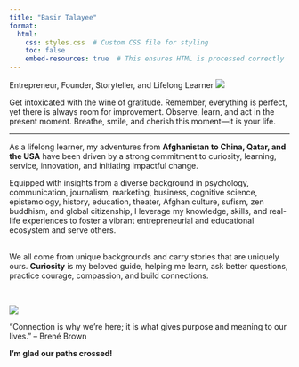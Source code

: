 ```yaml
---
title: "Basir Talayee"
format:
  html:
    css: styles.css  # Custom CSS file for styling
    toc: false
    embed-resources: true  # This ensures HTML is processed correctly
---
```


Entrepreneur, Founder, Storyteller, and Lifelong Learner
![](images/20240607_reunion_djt_1220.jpg)



<div class="red-background">
  Get intoxicated with the wine of gratitude. Remember, everything is perfect, yet there is always room for improvement. Observe, learn, and act in the present moment. Breathe, smile, and cherish this moment—it is your life.</div>

---

As a lifelong learner, my adventures from **Afghanistan to China, Qatar, and the USA** have been driven by a strong commitment to curiosity, learning, service, innovation, and initiating impactful change.

Equipped with insights from a diverse background in psychology, communication, journalism, marketing, business, cognitive science, epistemology, history, education, theater, Afghan culture, sufism, zen buddhism, and global citizenship, I leverage my knowledge, skills, and real-life experiences to foster a vibrant entrepreneurial and educational ecosystem and serve others.

\
We all come from unique backgrounds and carry stories that are uniquely ours. **Curiosity** is my beloved guide, helping me learn, ask better questions, practice courage, compassion, and build connections.

\

![](images/20240607_reunion_djt_1330.jpg)

<div class="quote">

::: red-background
"Connection is why we're here; it is what gives purpose and meaning to our lives." – Brené Brown
:::

</div>

**I'm glad our paths crossed!**
